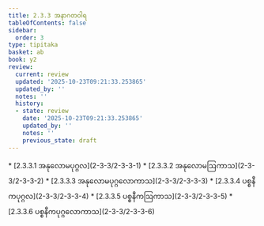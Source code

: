 ```yaml
---
title: 2.3.3 အနာဂတဝါရ
tableOfContents: false
sidebar:
  order: 3
type: tipitaka
basket: ab
book: y2
review:
  current: review
  updated: '2025-10-23T09:21:33.253865'
  updated_by: ''
  notes: ''
  history:
  - state: review
    date: '2025-10-23T09:21:33.253865'
    updated_by: ''
    notes: ''
    previous_state: draft
---
```



<ReviewStatus review={frontmatter.review} showDetails={true} />

<HypothesisAnnotation frontmatter={frontmatter} />

<DynamicBreadcrumb />



<TableOfContents book="y2" section="2.3.3">
* [2.3.3.1 အနုလောမပုဂ္ဂလ](2-3-3/2-3-3-1)
* [2.3.3.2 အနုလောမဩကာသ](2-3-3/2-3-3-2)
* [2.3.3.3 အနုလောမပုဂ္ဂလောကာသ](2-3-3/2-3-3-3)
* [2.3.3.4 ပစ္စနီကပုဂ္ဂလ](2-3-3/2-3-3-4)
* [2.3.3.5 ပစ္စနီကဩကာသ](2-3-3/2-3-3-5)
* [2.3.3.6 ပစ္စနီကပုဂ္ဂလောကာသ](2-3-3/2-3-3-6)
</TableOfContents>